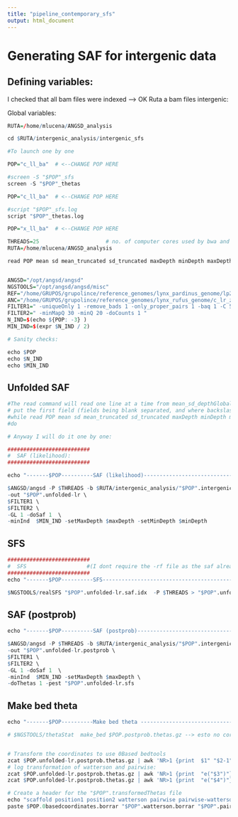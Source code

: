 ```yaml
---
title: "pipeline_contemporary_sfs"
output: html_document
---
```


# Generating SAF for intergenic data

## Defining variables:

I checked that all bam files were indexed --> OK
Ruta a bam files intergenic:

Global variables:

```r

RUTA=/home/mlucena/ANGSD_analysis 

cd $RUTA/intergenic_analysis/intergenic_sfs

#To launch one by one

POP="c_ll_ba"  # <--CHANGE POP HERE

#screen -S "$POP"_sfs
screen -S "$POP"_thetas

POP="c_ll_ba"  # <--CHANGE POP HERE

#script "$POP"_sfs.log
script "$POP"_thetas.log

POP="x_ll_ba"  # <--CHANGE POP HERE

THREADS=25                     # no. of computer cores used by bwa and samtools. 20 = OK, >20 = ask people first!
RUTA=/home/mlucena/ANGSD_analysis 

read POP mean sd mean_truncated sd_truncated maxDepth minDepth maxDepth_truncated minDepth_truncated < $RUTA/"${POP}"_n*_mean_sd_depthGlobal_lynx_per_pop_mean_folds_0.95.csv


ANGSD="/opt/angsd/angsd"
NGSTOOLS="/opt/angsd/angsd/misc"
REF="/home/GRUPOS/grupolince/reference_genomes/lynx_pardinus_genome/lp23_without_repetitive_transposable_low_complexity.fa"
ANC="/home/GRUPOS/grupolince/reference_genomes/lynx_rufus_genome/c_lr_zz_0001_recal1.fa"
FILTER1=" -uniqueOnly 1 -remove_bads 1 -only_proper_pairs 1 -baq 1 -C 50 "
FILTER2=" -minMapQ 30 -minQ 20 -doCounts 1 "
N_IND=$(echo ${POP: -3} )
MIN_IND=$(expr $N_IND / 2)

# Sanity checks:

echo $POP
echo $N_IND
echo $MIN_IND


```

## Unfolded SAF 

```r

#The read command will read one line at a time from mean_sd_depthGlobal_lynx_per_pop_sd_folds2.csv
# put the first field (fields being blank separated, and where backslash can be used to escape the field or line separator) in the variable $discard, the second in $x, the third in $y and the rest of the fields in $discard.
#while read POP mean sd mean_truncated sd_truncated maxDepth minDepth maxDepth_truncated minDepth_truncated; 
#do

# Anyway I will do it one by one:

##########################
#  SAF (likelihood):     
##########################

echo "-------$POP----------SAF (likelihood)-----------------------------------------"

$ANGSD/angsd -P $THREADS -b $RUTA/intergenic_analysis/"$POP".intergenic.bamlist -ref $REF -anc $ANC \
-out "$POP".unfolded-lr \
$FILTER1 \
$FILTER2 \
-GL 1 -doSaf 1  \
-minInd  $MIN_IND -setMaxDepth $maxDepth -setMinDepth $minDepth

```

## SFS 

```r

##########################
#  SFS                   #(I dont require the -rf file as the saf already only contains the -rf sites
##########################
echo "-------$POP----------SFS------------------------------------------------------"

$NGSTOOLS/realSFS "$POP".unfolded-lr.saf.idx  -P $THREADS > "$POP".unfolded-lr.sfs

```

##  SAF (postprob) 

```r


echo "-------$POP----------SAF (postprob)-----------------------------------------"

$ANGSD/angsd -P $THREADS -b $RUTA/intergenic_analysis/"$POP".intergenic.bamlist -ref $REF -anc $ANC \
-out "$POP".unfolded-lr.postprob \
$FILTER1 \
$FILTER2 \
-GL 1 -doSaf 1  \
-minInd  $MIN_IND -setMaxDepth $maxDepth \
-doThetas 1 -pest "$POP".unfolded-lr.sfs 

```

##  Make bed theta        

```r

echo "-------$POP----------Make bed theta -----------------------------------------"

# $NGSTOOLS/thetaStat  make_bed $POP.postprob.thetas.gz --> esto no corre!!!


# Transform the coordinates to use 0Based bedtools
zcat $POP.unfolded-lr.postprob.thetas.gz | awk 'NR>1 {print  $1" "$2-1" "$2}' > $POP.0basedcoordinates.borrar
# log transformation of watterson and pairwise:
zcat $POP.unfolded-lr.postprob.thetas.gz | awk 'NR>1 {print  "e("$3")"}'  | bc -l > "$POP".watterson.borrar
zcat $POP.unfolded-lr.postprob.thetas.gz | awk 'NR>1 {print  "e("$4")"}'  | bc -l > "$POP".pairwise.borrar 

# Create a header for the "$POP".transformedThetas file
echo "scaffold position1 position2 watterson pairwise pairwise-watterson" > "$POP".transformedThetas
paste $POP.0basedcoordinates.borrar "$POP".watterson.borrar "$POP".pairwise.borrar | awk -v OFS='\t'  '{print $1, $2, $3, $4, $5, $5-$4}' >> "$POP".transformedThetas

```
